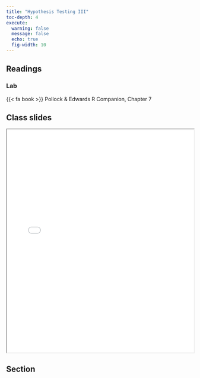 ```yaml
---
title: "Hypothesis Testing III"
toc-depth: 4
execute: 
  warning: false
  message: false
  echo: true
  fig-width: 10
---
```


## Readings

### Lab

{{< fa book >}} Pollock & Edwards R Companion, Chapter 7

## Class slides

```{=html}
<iframe class="slide-deck" src="../files/slides/Lecture 9 - Hypothesis Testing II.pdf" width = "100%" height = 600px></iframe>
```
## Section
